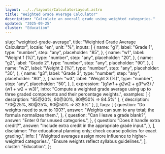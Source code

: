 ```yaml
---
layout: ../../layouts/CalculatorLayout.astro
title: "Weighted Grade Average Calculator"
description: "Calculate an overall grade using weighted categories."
updated: "2025-09-25"
cluster: "Education"
---
```



  slug: "weighted-grade-average",
  title: "Weighted Grade Average Calculator",
  locale: "en",
  unit: "%",
  inputs: [
    {
      name: "g1",
      label: "Grade 1",
      type: "number",
      step: "any",
      placeholder: "85",
    },
    {
      name: "w1",
      label: "Weight 1 (%)",
      type: "number",
      step: "any",
      placeholder: "20",
    },
    {
      name: "g2",
      label: "Grade 2",
      type: "number",
      step: "any",
      placeholder: "90",
    },
    {
      name: "w2",
      label: "Weight 2 (%)",
      type: "number",
      step: "any",
      placeholder: "30",
    },
    {
      name: "g3",
      label: "Grade 3",
      type: "number",
      step: "any",
      placeholder: "80",
    },
    {
      name: "w3",
      label: "Weight 3 (%)",
      type: "number",
      step: "any",
      placeholder: "50",
    },
  ],
  expression: "(g1*w1 + g2*w2 + g3*w3) / (w1 + w2 + w3)",
  intro:
    "Compute a weighted grade average using up to three graded components and their percentage weights.",
  examples: [
    { description: "85@20%, 90@30%, 80@50% ⇒ 84.5%" },
    { description: "70@25%, 80@25%, 90@50% ⇒ 82.5%" },
  ],
  faqs: [
    {
      question: "Do weights need to sum to 100?",
      answer: "Weights can sum to any total; the formula normalizes them.",
    },
    {
      question: "Can I leave a grade blank?",
      answer: "Enter 0 for unused categories.",
    },
    {
      question: "Does it handle extra credit?",
      answer: "Include extra credit in the appropriate grade input.",
    },
  ],
  disclaimer:
    "For educational planning only; check course policies for exact grading.",
  info: [
    "Weighted averages assign more influence to higher-weighted categories.",
    "Ensure weights reflect syllabus guidelines.",
  ],
  cluster: "Education",
};

<Calculator schema={schema} />
